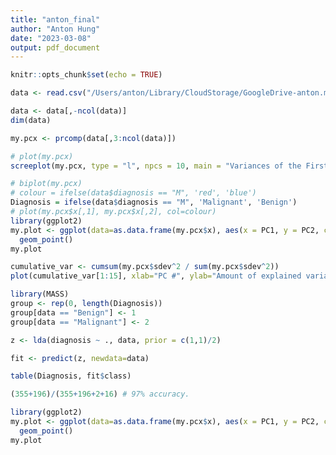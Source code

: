 ```yaml
---
title: "anton_final"
author: "Anton Hung"
date: "2023-03-08"
output: pdf_document
---
```


```r
knitr::opts_chunk$set(echo = TRUE)
```

```r
data <- read.csv("/Users/anton/Library/CloudStorage/GoogleDrive-anton.m.hung.gr@dartmouth.edu/Mon disque/winter term/QBS 177/Guihub/anton/data.csv")
```


```r
data <- data[,-ncol(data)]
dim(data)
```

```r
my.pcx <- prcomp(data[,3:ncol(data)])
```


```r
# plot(my.pcx)
screeplot(my.pcx, type = "l", npcs = 10, main = "Variances of the First Ten Principle Components")
```

```r
# biplot(my.pcx)
# colour = ifelse(data$diagnosis == "M", 'red', 'blue')
Diagnosis = ifelse(data$diagnosis == "M", 'Malignant', 'Benign')
# plot(my.pcx$x[,1], my.pcx$x[,2], col=colour)
library(ggplot2)
my.plot <- ggplot(data=as.data.frame(my.pcx$x), aes(x = PC1, y = PC2, col=Diagnosis)) +
  geom_point()
my.plot
```

```r
cumulative_var <- cumsum(my.pcx$sdev^2 / sum(my.pcx$sdev^2))
plot(cumulative_var[1:15], xlab="PC #", ylab="Amount of explained variance")
```


```r
library(MASS)
group <- rep(0, length(Diagnosis))
group[data == "Benign"] <- 1
group[data == "Malignant"] <- 2

z <- lda(diagnosis ~ ., data, prior = c(1,1)/2)

fit <- predict(z, newdata=data)

table(Diagnosis, fit$class)

```

```r
(355+196)/(355+196+2+16) # 97% accuracy.
```


```r
library(ggplot2)
my.plot <- ggplot(data=as.data.frame(my.pcx$x), aes(x = PC1, y = PC2, col=fit$class)) +
  geom_point()
my.plot
```

